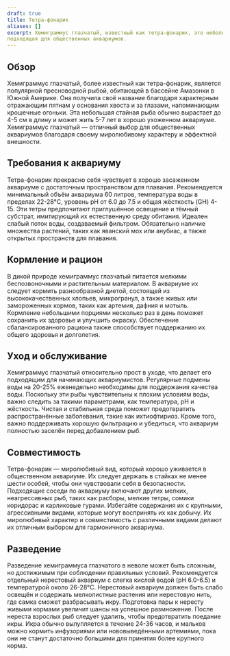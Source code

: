 ```yaml
---
draft: true
title: Тетра-фонарик
aliases: []
excerpt: Хемиграммус глазчатый, известный как тетра-фонарик, это небольшая, мирная и простая в уходе рыба, идеально
подходящая для общественных аквариумов.
---
```


## Обзор

Хемиграммус глазчатый, более известный как тетра-фонарик, является популярной пресноводной рыбой, обитающей в бассейне
Амазонки в Южной Америке. Она получила своё название благодаря характерным отражающим пятнам у основания хвоста и за
глазами, напоминающим крошечные огоньки. Эта небольшая стайная рыба обычно вырастает до 4-5 см в длину и может жить 5-7
лет в хорошо ухоженном аквариуме. Хемиграммус глазчатый — отличный выбор для общественных аквариумов благодаря своему
миролюбивому характеру и эффектной внешности.

## Требования к аквариуму

Тетра-фонарик прекрасно себя чувствует в хорошо засаженном аквариуме с достаточным пространством для плавания.
Рекомендуется минимальный объём аквариума 60 литров, температура воды в пределах 22-28°C, уровень pH от 6.0 до 7.5 и
общая жёсткость (GH) 4-15. Эти тетры предпочитают приглушённое освещение и тёмный субстрат, имитирующий их естественную
среду обитания. Идеален слабый поток воды, создаваемый фильтром. Обязательно наличие множества растений, таких как
яванский мох или анубиас, а также открытых пространств для плавания.

## Кормление и рацион

В дикой природе хемиграммус глазчатый питается мелкими беспозвоночными и растительным материалом. В аквариуме их следует
кормить разнообразной диетой, состоящей из высококачественных хлопьев, микрогранул, а также живых или замороженных
кормов, таких как артемия, дафния и мотыль. Кормление небольшими порциями несколько раз в день поможет сохранить их
здоровье и улучшить окраску. Обеспечение сбалансированного рациона также способствует поддержанию их общего здоровья и
долголетия.

## Уход и обслуживание

Хемиграммус глазчатый относительно прост в уходе, что делает его подходящим для начинающих аквариумистов. Регулярные
подмены воды на 20-25% еженедельно необходимы для поддержания качества воды. Поскольку эти рыбы чувствительны к плохим
условиям воды, важно следить за такими параметрами, как температура, pH и жёсткость. Чистая и стабильная среда поможет
предотвратить распространённые заболевания, такие как ихтиофтириоз. Кроме того, важно поддерживать хорошую фильтрацию и
убедиться, что аквариум полностью заселён перед добавлением рыб.

## Совместимость

Тетра-фонарик — миролюбивый вид, который хорошо уживается в общественном аквариуме. Их следует держать в стайках не
менее шести особей, чтобы они чувствовали себя в безопасности. Подходящие соседи по аквариуму включают других мелких,
неагрессивных рыб, таких как расборы, мелкие тетры, сомики коридорас и карликовые гурами. Избегайте содержания их с
крупными, агрессивными видами, которые могут воспринять их как добычу. Их миролюбивый характер и совместимость с
различными видами делают их отличным выбором для гармоничного аквариума.

## Разведение

Разведение хемиграммуса глазчатого в неволе может быть сложным, но достижимым при соблюдении правильных условий.
Рекомендуется отдельный нерестовый аквариум с слегка кислой водой (pH 6.0-6.5) и температурой около 26-28°C. Нерестовый
аквариум должен быть слабо освещён и содержать мелколистные растения или нерестовую нить, где самка сможет разбрасывать
икру. Подготовка пары к нересту живыми кормами увеличит шансы на успешное размножение. После нереста взрослых рыб
следует удалить, чтобы предотвратить поедание икры. Икра обычно вылупляется в течение 24-36 часов, и мальков можно
кормить инфузориями или нововыведёнными артемиями, пока они не станут достаточно большими для принятия более крупного
корма.
